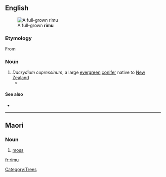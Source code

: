 ==English==
[[File:Rimu-Waitakere.jpg|thumb|A full-grown '''rimu''']]

===Etymology===

From {{etyl|mi}}

===Noun===
{{en-noun|rimu}}

# ''Dacrydium cupressinum'', a large [[evergreen]] [[conifer]] native to [[New Zealand]]
#*{{quote-news|2009|January 31|Susan Gough Henly|Paddling in New Zealand's nirvana|Toronto Star|url=http://www.thestar.com/Travel/article/578669
|passage=Leaving the kayaks at Onetahuti Beach, Maori for "to run along the sand," we amble along the beach before climbing over a lush headland, dense with kawa kawa trees, '''rimu''' pine, silver ferns and flowering tea-trees, to view the sweeping beach in front of the Awaroa estuary. }}

====See also====
*{{pedialite|Rimu (tree)}}

[[Category:Trees]]

----

==Maori==

===Noun===
{{infl|mi|noun}}

# [[moss]]

[[fr:rimu]]